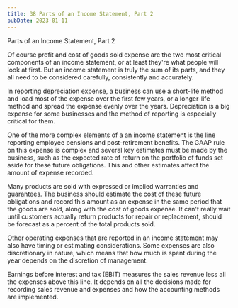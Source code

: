 ```yaml
---
title: 38 Parts of an Income Statement, Part 2
pubDate: 2023-01-11
---
```


Parts of an Income Statement, Part 2

Of course profit and cost of goods sold expense are the two most critical components of an income statement, or at least they're what people will look at first. But an income statement is truly the sum of its parts, and they all need to be considered carefully, consistently and accurately.

In reporting depreciation expense, a business can use a short-life method and load most of the expense over the first few years, or a longer-life method and spread the expense evenly over the years. Depreciation is a big expense for some businesses and the method of reporting is especially critical for them.

One of the more complex elements of a an income statement is the line reporting employee pensions and post-retirement benefits. The GAAP rule on this expense is complex and several key estimates must be made by the business, such as the expected rate of return on the portfolio of funds set aside for these future obligations. This and other estimates affect the amount of expense recorded. 

Many products are sold with expressed or implied warranties and guarantees. The business should estimate the cost of these future obligations and record this amount as an expense in the same period that the goods are sold, along with the cost of goods expense. It can't really wait until customers actually return products for repair or replacement, should be forecast as a percent of the total products sold. 

Other operating expenses that are reported in an income statement may also have timing or estimating considerations. Some expenses are also discretionary in nature, which means that how much is spent during the year depends on the discretion of management. 

Earnings before interest and tax (EBIT) measures the sales revenue less all the expenses above this line. It depends on all the decisions made for recording sales revenue and expenses and how the accounting methods are implemented.